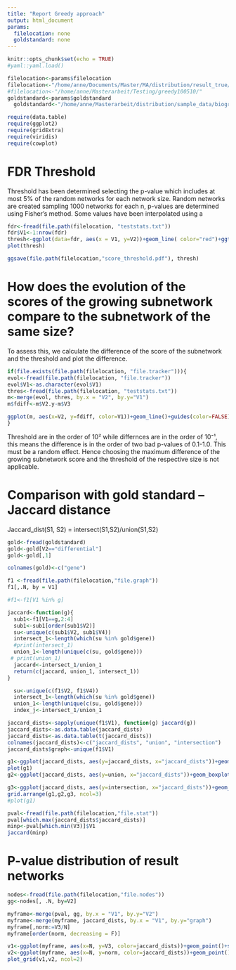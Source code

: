 ```yaml
---
title: "Report Greedy approach"
output: html_document
params: 
  filelocation: none 
  goldstandard: none
---
```



```r
knitr::opts_chunk$set(echo = TRUE)
#yaml::yaml.load() 
```

```r
filelocation<-params$filelocation
filelocation<-"/home/anne/Documents/Master/MA/distribution/result_true/biogrid/biogrid_sum_0.01_25_8998_degreeawarenodeswap_median_20_250/result_96_57_53_c////"
#filelocation<-"/home/anne/Masterarbeit/Testing/greedy100510/"
goldstandard<-params$goldstandard
  goldstandard<-"/home/anne/Masterarbeit/distribution/sample_data/biogrid/expression_type_96_57_53.tsv"
```


```r
require(data.table)
require(ggplot2)
require(gridExtra)
require(viridis)
require(cowplot)
```



# FDR Threshold
Threshold has been determined selecting the p-value which includes at most 5% of the random networks for each network size. Random networks are created sampling 1000 networks for each n, p-values are determined using Fisher's method. Some values have been interpolated using a 
```r
fdr<-fread(file.path(filelocation, "teststats.txt"))
fdr$V1<-1:nrow(fdr)
thresh<-ggplot(data=fdr, aes(x = V1, y=V2))+geom_line( color="red")+ggtitle("FDR Thresholds vs. Network Size")+xlab("Network Size")+ylab("Score Threshold (FDR=0.05)")+ scale_color_manual(values=c( "#0064bc"), guide=F)
plot(thresh)
```
```r
ggsave(file.path(filelocation,"score_threshold.pdf"), thresh)
```

# How does the evolution of the scores of the growing subnetwork compare to the subnetwork of the same size?

To assess this, we calculate the difference of the score of the subnetwork and the threshold and plot the difference.

```r
if(file.exists(file.path(filelocation, "file.tracker"))){
evol<-fread(file.path(filelocation, "file.tracker"))
evol$V1<-as.character(evol$V1)
thres<-fread(file.path(filelocation, "teststats.txt"))
m<-merge(evol, thres, by.x = "V2", by.y="V1")
m$fdiff<-m$V2.y-m$V3

ggplot(m, aes(x=V2, y=fdiff, color=V1))+geom_line()+guides(color=FALSE)+ggtitle("Difference of subscore of candidate networks and thresholds")+xlab("Network size")+ylab("Difference")
}
```

Threshold are in the order of 10² while differnces are in the order of 10⁻¹, this means the difference is in the order of two bad p-values of 0.1-1.0. This must be a random effect. Hence choosing the maximum difference of the growing subnetwork score and the threshold of the respective size is not applicable.

# Comparison with gold standard -- Jaccard distance
Jaccard_dist(S1, S2) = intersect(S1,S2)/union(S1,S2)

```r
gold<-fread(goldstandard)
gold<-gold[V2=="differential"]
gold<-gold[,1]

colnames(gold)<-c("gene")

f1 <-fread(file.path(filelocation,"file.graph"))
f1[,.N, by = V1]

#f1<-f1[V1 %in% g]

jaccard<-function(g){
  sub1<-f1[V1==g,2:4] 
  sub1<-sub1[order(sub1$V2)]
  su<-unique(c(sub1$V2, sub1$V4))
  intersect_1<-length(which(su %in% gold$gene))
  #print(intersect_1)
  union_1<-length(unique(c(su, gold$gene)))
 # print(union_1)
  jaccard<-intersect_1/union_1
  return(c(jaccard, union_1, intersect_1))
}

  su<-unique(c(f1$V2, f1$V4))
  intersect_1<-length(which(su %in% gold$gene))
  union_1<-length(unique(c(su, gold$gene)))
  index_j<-intersect_1/union_1

jaccard_dists<-sapply(unique(f1$V1), function(g) jaccard(g))
jaccard_dists<-as.data.table(jaccard_dists)
jaccard_dists<-as.data.table(t(jaccard_dists))
colnames(jaccard_dists)<-c("jaccard_dists", "union", "intersection")
jaccard_dists$graph<-unique(f1$V1)

g1<-ggplot(jaccard_dists, aes(y=jaccard_dists, x="jaccard_dists"))+geom_boxplot()+ggtitle("Jaccard distances to 'gold standard' toydata genes")+ylab("Jaccard distance")
plot(g1)
g2<-ggplot(jaccard_dists, aes(y=union, x="jaccard_dists"))+geom_boxplot()+ggtitle("Union gene set")+ylab("")

g3<-ggplot(jaccard_dists, aes(y=intersection, x="jaccard_dists"))+geom_boxplot()+ggtitle("Intersect gene set")+ylab("")
grid.arrange(g1,g2,g3, ncol=3)
#plot(g1)
```






```r
pval<-fread(file.path(filelocation,"file.stat"))
pval[which.max(jaccard_dists$jaccard_dists)]
minp<-pval[which.min(V3)]$V1
jaccard(minp)
```


# P-value distribution of result networks
```r
nodes<-fread(file.path(filelocation,"file.nodes"))
gg<-nodes[, .N, by=V2]
```

```r
myframe<-merge(pval, gg, by.x = "V1", by.y="V2")
myframe<-merge(myframe, jaccard_dists, by.x = "V1", by.y="graph")
myframe[,norm:=V3/N]
myframe[order(norm, decreasing = F)]

```
```r
v1<-ggplot(myframe, aes(x=N, y=V3, color=jaccard_dists))+geom_point()+scale_fill_continuous(aesthetics = "fill")+theme(legend.position = "bottom", legend.text = element_text(angle = 90), legend.text.align = 1)
v2<-ggplot(myframe, aes(x=N, y=norm, color=jaccard_dists))+geom_point()+scale_fill_continuous(aesthetics = "fill")+theme(legend.position = "bottom", legend.text = element_text(angle = 90), legend.text.align = 1)
plot_grid(v1,v2, ncol=2)
```



